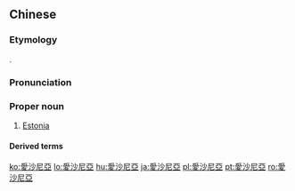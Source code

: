 {{also|爱沙尼亚}}
==Chinese==
{{zh-forms|s=爱沙尼亚|gloss=-}}

===Etymology===
{{bor|zh|en|Estonia}}.

===Pronunciation===
{{zh-pron
|m=Àishāní亞
|c=oi3 saa1 nei4 aa3
|h=pfs=Oi-sâ-nì-á/Oi-sâ-nì-â
|mn=qz,xm:Ài-sa-nî-a/zz:Ài-see-nî-a
|cat=pn
}}

===Proper noun===
{{zh-proper noun}}

# [[Estonia]]

====Derived terms====
{{zh-der|愛沙尼亞人|愛沙尼亞語}}

{{zh-cat|Countries}}

[[ko:愛沙尼亞]]
[[lo:愛沙尼亞]]
[[hu:愛沙尼亞]]
[[ja:愛沙尼亞]]
[[pl:愛沙尼亞]]
[[pt:愛沙尼亞]]
[[ro:愛沙尼亞]]